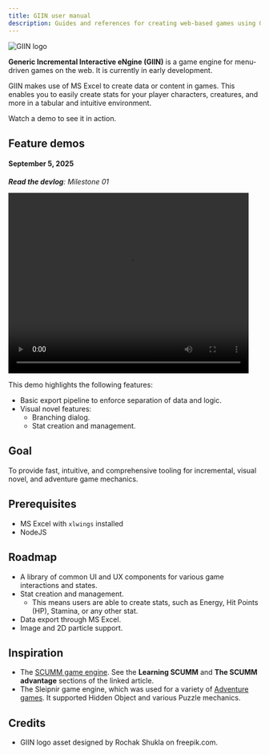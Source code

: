 ```yaml
---
title: GIIN user manual
description: Guides and references for creating web-based games using GIIN.
---
```


![GIIN logo](/public/giin-logo-temp.png)

**Generic Incremental Interactive eNgine (GIIN)** is a game engine for menu-driven games on the web. It is currently in early development.

GIIN makes use of MS Excel to create data or content in games. This enables you to easily create stats for your player characters, creatures, and more in a tabular and intuitive environment.

Watch a demo to see it in action.

## Feature demos

#### September 5, 2025

_**Read the devlog**: Milestone 01_

<video width="480" height="360" controls><source src={demoLog1} type="video/mp4" /></video>

This demo highlights the following features:

- Basic export pipeline to enforce separation of data and logic.
- Visual novel features:
  - Branching dialog.
  - Stat creation and management.

## Goal

To provide fast, intuitive, and comprehensive tooling for incremental, visual novel, and adventure game mechanics.

## Prerequisites

- MS Excel with `xlwings` installed
- NodeJS

## Roadmap

- A library of common UI and UX components for various game interactions and states.
- Stat creation and management. 
  - This means users are able to create stats, such as Energy, Hit Points (HP), Stamina, or any other stat.
- Data export through MS Excel.
- Image and 2D particle support.

## Inspiration

- The [SCUMM game engine](https://www.gamedeveloper.com/design/the-scumm-diary-stories-behind-one-of-the-greatest-game-engines-ever-made). See the **Learning SCUMM** and **The SCUMM advantage** sections of the linked article.
- The Sleipnir game engine, which was used for a variety of [Adventure games](https://hogs.fandom.com/wiki/Boomzap_Entertainment). It supported Hidden Object and various Puzzle mechanics.

## Credits

- GIIN logo asset designed by Rochak Shukla on freepik.com.
